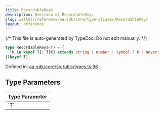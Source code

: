 ```yaml
---
title: RecordableKeys
description: Overview of RecordableKeys
slug: wallets/reference/aa-sdk/core/type-aliases/RecordableKeys
layout: reference
---
```


{/* This file is auto-generated by TypeDoc. Do not edit manually. */}

```ts
type RecordableKeys<T> = {
  [K in keyof T]: T[K] extends string | number | symbol ? K : never;
}[keyof T];
```

Defined in: [aa-sdk/core/src/utils/types.ts:98](https://github.com/alchemyplatform/aa-sdk/blob/17aad1f572375d42a06c7e3238078a88a435d459/aa-sdk/core/src/utils/types.ts#L98)

## Type Parameters

<table>
  <thead>
    <tr>
      <th align="left">Type Parameter</th>
    </tr>
  </thead>

  <tbody>
    <tr>
      <td>
        `T`
      </td>
    </tr>
  </tbody>
</table>
